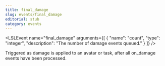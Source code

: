 ```yaml
---
title: final_damage
slug: events/final_damage
editorial: stub
category: events
---
```


<LSLEvent
	name="final_damage"
	arguments={[
	{
		"name": "count",
		"type": "integer",
		"description": "The number of damage events queued."
	}
]}
/>

Triggered as damage is applied to an avatar or task, after all on_damage events have been processed.
